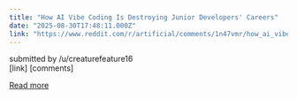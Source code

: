 ```yaml
---
title: "How AI Vibe Coding Is Destroying Junior Developers' Careers"
date: "2025-08-30T17:48:11.000Z"
link: "https://www.reddit.com/r/artificial/comments/1n47vmr/how_ai_vibe_coding_is_destroying_junior/"
---
```


submitted by    /u/creaturefeature16  
 [link]   [comments]

[Read more](https://www.reddit.com/r/artificial/comments/1n47vmr/how_ai_vibe_coding_is_destroying_junior/)
